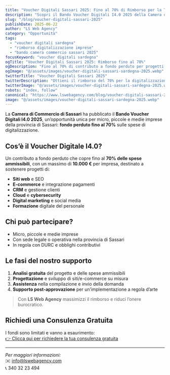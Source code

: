 ```yaml
---
title: "Voucher Digitali Sassari 2025: Fino al 70% di Rimborso per la Tua Impresa"
description: "Scopri il Bando Voucher Digitali I4.0 2025 della Camera di Commercio di Sassari e ottieni fino al 70% di contributo a fondo perduto per la digitalizzazione della tua impresa."
slug: "/blog/voucher-digitali-sassari-2025"
publishDate: 2025-06-22
author: "LS Web Agency"
category: "Opportunità"
tags:
  - "voucher digitali sardegna"
  - "rimborso digitalizzazione imprese"
  - "bando camera commercio sassari 2025"
focusKeyword: "voucher digitali sardegna"
ogTitle: "Voucher Digitali Sassari 2025: Rimborso fino al 70%"
ogDescription: "Fino al 70% di contributo a fondo perduto per progetti di digitalizzazione: siti web, e-commerce, CRM, cloud e marketing digitale."
ogImage: "@/assets/images/voucher-digitali-sassari-sardegna-2025.webp"
twitterTitle: "Voucher Digitali Sassari 2025"
twitterDescription: "Ottieni il rimborso del 70% per la digitalizzazione della tua impresa sarda con il bando 2025."
twitterImage: "@/assets/images/voucher-digitali-sassari-sardegna-2025.webp"
robots: "index, follow"
canonical: "https://www.lswebagency.com/blog/voucher-digitali-sassari-2025"
image: "@/assets/images/voucher-digitali-sassari-sardegna-2025.webp"
---
```



La **Camera di Commercio di Sassari** ha pubblicato il **Bando Voucher Digitali I4.0 2025**, un’opportunità unica per micro, piccole e medie imprese della provincia di Sassari: **fondo perduto fino al 70%** sulle spese di digitalizzazione.

## Cos’è il Voucher Digitale I4.0?

Un contributo a fondo perduto che copre fino al **70% delle spese ammissibili**, con un massimo di **10.000 €** per impresa, destinato a sostenere progetti di:

- **Siti web** e SEO  
- **E-commerce** e integrazione pagamenti  
- **CRM** e gestione clienti  
- **Cloud** e **cybersecurity**  
- **Digital marketing** e social media  
- **Formazione** digitale del personale  

## Chi può partecipare?

- Micro, piccole e medie imprese  
- Con sede legale o operativa nella provincia di Sassari  
- In regola con DURC e obblighi contributivi  

## Le fasi del nostro supporto

1. **Analisi gratuita** del progetto e delle spese ammissibili  
2. **Progettazione** e sviluppo di siti/e-commerce su misura  
3. **Assistenza** nella compilazione e invio della domanda  
4. **Supporto post-approvazione** per un’implementazione a regola d’arte  

> Con **LS Web Agency** massimizzi il rimborso e riduci l’onere burocratico.

## Richiedi una Consulenza Gratuita

I fondi sono limitati e vanno a esaurimento:  
[👉 Clicca qui per richiedere la tua consulenza gratuita](https://www.lswebagency.com/contatti)

---

*Per maggiori informazioni:*  
✉️ info@lswebagency.com  
📞 340 32 23 494  
